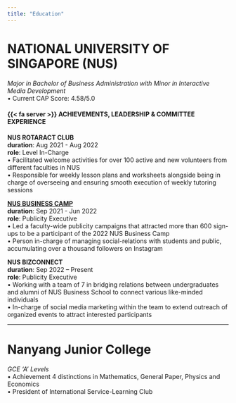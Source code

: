 ```yaml
---
title: "Education"
---
```


# NATIONAL UNIVERSITY OF SINGAPORE (NUS)
*Major in Bachelor of Business Administration with Minor in Interactive Media Development*  
•	Current CAP Score: 4.58/5.0

#### {{< fa server >}} ACHIEVEMENTS, LEADERSHIP & COMMITTEE EXPERIENCE
**NUS ROTARACT CLUB**  
**duration**: Aug 2021 - Aug 2022  
**role**: Level In-Charge  
•	Facilitated welcome activities for over 100 active and new volunteers from different faculties in NUS  
•	Responsible for weekly lesson plans and worksheets alongside being in charge of overseeing and ensuring smooth execution of weekly tutoring sessions
 
**[NUS BUSINESS CAMP](https://liyinnng.github.io/school_projects/NBC.html)**	 
**duration**: Sep 2021 - Jun 2022  
**role**: Publicity Executive  
•	Led a faculty-wide publicity campaigns that attracted more than 600 sign-ups to be a participant of the 2022 NUS Business Camp  
•	Person in-charge of managing social-relations with students and public, accumulating over a thousand followers on Instagram
 
**NUS BIZCONNECT**  
**duration**: Sep 2022 – Present  
**role**: Publicity Executive  								    
•	Working with a team of 7 in bridging relations between undergraduates and alumni of NUS Business School to connect various like-minded individuals  
•	In-charge of social media marketing within the team to extend outreach of organized events to attract interested participants

---

# Nanyang Junior College 
*GCE ‘A’ Levels*  
•	Achievement 4 distinctions in Mathematics, General Paper, Physics and Economics  
•	President of International Service-Learning Club



